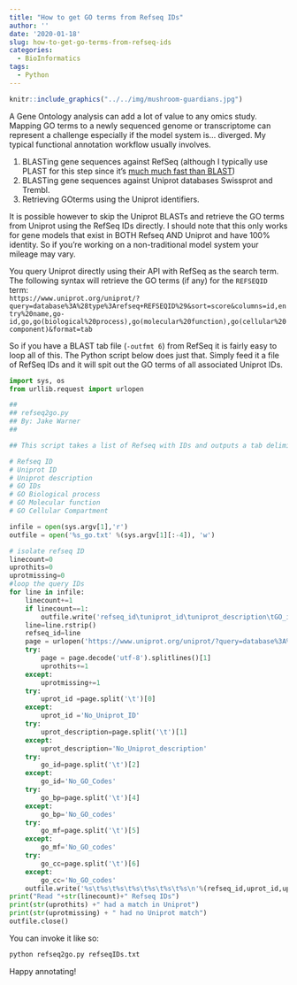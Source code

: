 ```yaml
---
title: "How to get GO terms from Refseq IDs"
author: ''
date: '2020-01-18'
slug: how-to-get-go-terms-from-refseq-ids
categories:
  - BioInformatics
tags:
  - Python
---
```


```r
knitr::include_graphics("../../img/mushroom-guardians.jpg")
```

A Gene Ontology analysis can add a lot of value to any omics study. Mapping GO terms to a newly sequenced genome or transcriptome can represent a challenge especially if the model system is... diverged. My typical functional annotation workflow usually involves.  

1.  BLASTing gene sequences against RefSeq (although I typically use PLAST for this step since it's [much much fast than BLAST](https://2-bitbio.com/2017/07/blastx-is-too-slow-heres-some.html))  
2.  BLASTing gene sequences against Uniprot databases Swissprot and Trembl.  
3.  Retrieving GOterms using the Uniprot identifiers.

It is possible however to skip the Uniprot BLASTs and retrieve the GO terms from Uniprot using the RefSeq IDs directly. I should note that this only works for gene models that exist in BOTH Refseq AND Uniprot and have 100% identity. So if you're working on a non-traditional model system your mileage may vary.  

You query Uniprot directly using their API with RefSeq as the search term. The following syntax will retrieve the GO terms (if any) for the `REFSEQID` term:  
`https://www.uniprot.org/uniprot/?query=database%3A%28type%3Arefseq+REFSEQID%29&sort=score&columns=id,entry%20name,go-id,go,go(biological%20process),go(molecular%20function),go(cellular%20component)&format=tab`

So if you have a BLAST tab file (`-outfmt 6`) from RefSeq it is fairly easy to loop all of this. The Python script below does just that. Simply feed it a file of RefSeq IDs and it will spit out the GO terms of all associated Uniprot IDs.

```python
import sys, os
from urllib.request import urlopen

##
## refseq2go.py
## By: Jake Warner
##

## This script takes a list of Refseq with IDs and outputs a tab deliminated file with the following fields:

# Refseq ID
# Uniprot ID
# Uniprot description
# GO IDs
# GO Biological process
# GO Molecular function
# GO Cellular Compartment

infile = open(sys.argv[1],'r')
outfile = open('%s_go.txt' %(sys.argv[1][:-4]), 'w')

# isolate refseq ID
linecount=0
uprothits=0
uprotmissing=0
#loop the query IDs
for line in infile:
	linecount+=1
	if linecount==1:
		outfile.write('refseq_id\tuniprot_id\tuniprot_description\tGO_ids\tGO_BP\tGO_MF\tGO_CC\n')
	line=line.rstrip()
	refseq_id=line
	page = urlopen('https://www.uniprot.org/uniprot/?query=database%3A%28type%3Arefseq+'+refseq_id+'%29&sort=score&columns=id,entry%20name,go-id,go,go(biological%20process),go(molecular%20function),go(cellular%20component)&format=tab').read()
	try:
		page = page.decode('utf-8').splitlines()[1]
		uprothits+=1
	except:
		uprotmissing+=1
	try:
		uprot_id =page.split('\t')[0]
	except:
		uprot_id ='No_Uniprot_ID'
	try:
		uprot_description=page.split('\t')[1]
	except:
		uprot_description='No_Uniprot_description'
	try:
		go_id=page.split('\t')[2]
	except:
		go_id='No_GO_Codes'
	try:
		go_bp=page.split('\t')[4]
	except:
		go_bp='No_GO_codes'
	try:
		go_mf=page.split('\t')[5]
	except:
		go_mf='No_GO_codes'
	try:
		go_cc=page.split('\t')[6]
	except:
		go_cc='No_GO_codes'
	outfile.write('%s\t%s\t%s\t%s\t%s\t%s\t%s\n'%(refseq_id,uprot_id,uprot_description,go_id,go_bp,go_mf,go_cc))
print("Read "+str(linecount)+" Refseq IDs")
print(str(uprothits) +" had a match in Uniprot")
print(str(uprotmissing) + " had no Uniprot match")
outfile.close()
```

You can invoke it like so:
```bash
python refseq2go.py refseqIDs.txt
```

Happy annotating!
